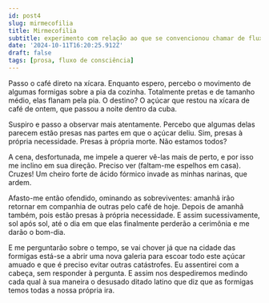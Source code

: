 ```yaml
---
id: post4
slug: mirmecofilia
title: Mirmecofilia
subtitle: experimento com relação ao que se convencionou chamar de fluxo de consciência
date: '2024-10-11T16:20:25.912Z'
draft: false
tags: [prosa, fluxo de consciência]
---
```


Passo o café direto na xícara. Enquanto espero, percebo o movimento 
de algumas formigas sobre a pia da cozinha. Totalmente pretas e de tamanho médio, 
elas flanam pela pia. O destino? O açúcar que restou na xícara de café de ontem, 
que passou a noite dentro da cuba. 

Suspiro e passo a observar mais atentamente. Percebo que 
algumas delas parecem estão presas nas partes em que o açúcar deliu. 
Sim, presas à própria necessidade. Presas à própria morte. Não estamos todos?

A cena, desfortunada, me impele a querer vê-las mais de perto, 
e por isso me inclino em sua direção. Preciso ver (faltam-me espelhos em casa). 
Cruzes! Um cheiro forte de ácido fórmico invade
as minhas narinas, que ardem. 

Afasto-me então ofendido,
ominando as sobreviventes: amanhã irão retornar 
em companhia de outras pelo café de hoje. Depois de amanhã também,
pois estão presas à própria necessidade. E assim
sucessivamente, sol após sol, até o dia em que elas finalmente
perderão a cerimônia e me darão o bom-dia. 

E me perguntarão sobre o tempo, se vai chover já que na cidade das 
formigas está-se a abrir uma nova galeria para escoar todo este 
açúcar amuado e que é preciso evitar outras catástrofes. Eu assentirei
com a cabeça, sem responder à pergunta. 
E assim nos despediremos medindo cada 
qual à sua maneira o desusado ditado latino que diz que
as formigas temos todas
a nossa própria ira.

